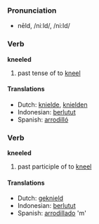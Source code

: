 === Pronunciation ===
*nēld, /niːld/, /ni:ld/

=== Verb ===

'''kneeled'''

# past tense of to [[kneel]]

==== Translations ====
*Dutch: [[knielde]], [[knielden]]
*Indonesian: [[lutut|berlutut]]
*Spanish: [[arrodilló]]

=== Verb ===

'''kneeled'''

# past participle of to [[kneel]]

==== Translations ====
*Dutch: [[geknield]]
*Indonesian: [[lutut|berlutut]]
*Spanish: [[arrodillado]] 'm'